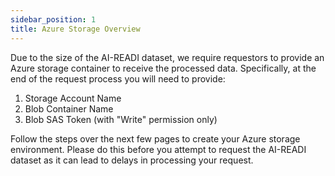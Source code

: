 ```yaml
---
sidebar_position: 1
title: Azure Storage Overview
---
```


Due to the size of the AI-READI dataset, we require requestors to provide an Azure storage container to receive the processed data. Specifically, at the end of the request process you will need to provide:

1. Storage Account Name
1. Blob Container Name
1. Blob SAS Token (with "Write" permission only)

Follow the steps over the next few pages to create your Azure storage environment. Please do this before you attempt to request the AI-READI dataset as it can lead to delays in processing your request.

